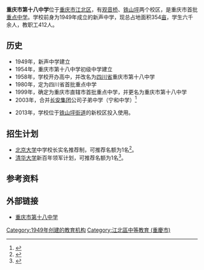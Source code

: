 {{Infobox School
| name        = 重庆市第十八中学
| other_name    =
| image       =
| motto       = 海纳百川，德建名齐
| established  =  1949年
| type        = [[公立|公立]]中学
| religion    = 
| affiliation =
| district    = {{CHN}}[[重庆市|重庆市]]江北区
| grades      = 
| president   =  马培高<ref>{{cite web |url=http://gaokao.chsi.com.cn/zx/sch/zxgkinfo.action?id=178425012 |title=重庆市第十八中学 |publisher=阳光高考中学版 |accessdate=2016-09-04 |archive-date=2019-06-30 |archive-url=https://web.archive.org/web/20190630211032/https://gaokao.chsi.com.cn/zx/sch/zxgkinfo.action?id=178425012 |dead-url=no }}</ref>
| principal   = 
| dean        = 
| college     = 
| area        = 354[[亩|亩]]
| sc          =
| cs          =
| faculty     = 
| staff       = 412
| students    = 6,000
| athletics   = 
| conference  = 
| colors      = 
| mascot      = 
| magazine    = 
| free_label  = 
| free_text   = 
| free_label2 = 
| free_text2  = 
| free_label3 = 
| free_text3  = 
| address     = [[重庆市|重庆市]][[江北区_(重庆市)|江北区]]鲤鱼池120号
| website     = http://www.cq18.cn/index.php
}}

'''重庆市第十八中学'''位于[[重庆市|重庆市]][[江北区_(重庆市)|江北区]]，有[[观音桥|观音桥]]、[[铁山坪|铁山坪]]两个校区，是重庆市首批[[重点中学|重点中学]]。学校前身为1949年成立的新声中学，现总占地面积354[[亩|亩]]，学生六千余人，教职工412人。

== 历史 ==
*1949年，新声中学建立
*1954年，重庆市第十八中学初级中学建立
*1958年，学校开办高中，并改名为[[四川省|四川省]]重庆市第十八中学
*1980年，定为四川省首批重点中学
*1999年，确定为重庆市直辖市首批重点中学，并更名为重庆市第十八中学
*2003年，合并[[长安集团|长安集团]]公司子弟中学（宁和中学）<ref>{{cite web |url=http://www.cq18.cn/aboutus.php?p=2&programId=38 |title=重庆市第十八中学大事记 |accessdate=2016-09-04 |publisher=重庆第十八中学 |deadurl=yes |archiveurl=https://web.archive.org/web/20110713122139/http://www.cq18.cn/aboutus.php?p=2&programId=38 |archivedate=2011-07-13 }}</ref>

*2013年，学校位于[[铁山坪街道|铁山坪街道]]的新校区投入使用。

== 招生计划 ==
*[[北京大学|北京大学]]中学校长实名推荐制，可推荐名额为1名<ref>{{cite web |url=http://pkunews.pku.edu.cn/xwzh/2011-10/17/content_214448.htm |title=北大公布2012年“中学校长实名推荐制”中学名单 |date=2011-10-17 |accessdate=2016-09-04 |publisher=北京大学新闻中心 |archive-date=2019-06-08 |archive-url=https://web.archive.org/web/20190608234642/http://pkunews.pku.edu.cn/xwzh/2011-10/17/content_214448.htm |dead-url=no }}</ref>。
*[[清华大学|清华大学]]新百年领军计划，可推荐名额为1名<ref>{{cite web |url=http://cq.cqnews.net/html/2013-10/29/content_28431307.htm |title=重庆8学校入围“领军计划” 可推荐13学生读清华 |date=2013-10-23 |accessdate=2016-09-04 |publisher=华龙网 |archive-date=2019-06-03 |archive-url=https://web.archive.org/web/20190603120612/http://cq.cqnews.net/html/2013-10/29/content_28431307.htm |dead-url=no }}</ref>。

== 参考资料 ==
{{reflist}}

== 外部链接 ==
*[https://web.archive.org/web/20160828084908/http://www.cq18.cn/index.php 重庆市第十八中学]

{{Authority control}}
[[Category:1949年创建的教育机构|Category:1949年创建的教育机构]]
[[Category:江北區中等教育_(重慶市)|Category:江北區中等教育 (重慶市)]]